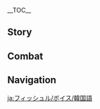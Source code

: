 {{CharacterTabs}}
{{LanguageTabs}}
{{Stub|1={{Meta/VO|rm=1}}<br>Check Korean romanization for: ''Good Morning: Greet Oz''}}
__TOC__
==Story==
{{VO/Story
|character           = Fischl
|language            = ko
|name                = 피슬

|vo_01_01_title      = 첫 만남…
|vo_01_01_subtitle   = Hello
|vo_01_01_file       = VO_{language}{character} Hello.ogg
|vo_01_01_tx         = '''피슬:''' 난 단죄의 황녀, 피슬. 운명의 부름을 받고 이곳에 강림했노라&mdash;&mdash;응? 너도 이세계의 여행자야…? 좋아, 나와의 동행을 허락하도록 하지<br><!--
                    -->'''오즈:''' 「안녕, 만나서 반가워」라고 하십니다
|vo_01_01_rm         = '''Piseul:''' Nan danjoe-ui hwangnyeo, Piseul. Unmyeong-ui bureumeul batgo itose gangrilhaetnora{{lmdash}} Eung? Neodo "Isegye"ui yeohaengjaya...? Joa, nawa-ui donghaeng'eul heorakhadorok haji<br><!--
                    -->'''Ojeu:''' "Annyeong, mannaseo bangawo"rago hasipnida
|vo_02_01_title      = 잡담・운명의 속삭임
|vo_02_01_subtitle   = Chat: Whispers of Destiny
|vo_02_01_file       = VO_{language}{character} Chat - Whispers of Destiny.ogg
|vo_02_01_tx         = 운명의 속삭임이 나의 존귀한 이름을 부르는 게 들리는군…
|vo_02_01_rm         = Unmyeong-ui soksagimi naui jongwihan ireumeul bureuneun ge deullineungun...
|vo_02_02_title      = 잡담・천지창조
|vo_02_02_subtitle   = Chat: Creation of the World
|vo_02_02_file       = VO_{language}{character} Chat - Creation of the World.ogg
|vo_02_02_tx         = 훗, 이 황녀의 영광스러운 빛으로 천지를 비추겠노라
|vo_02_02_rm         = Hut, i hwangnyeo-ui yeonggwangseureoun bicheuro cheonjireul bichugetnora
|vo_02_03_title      = 잡담・저편의 사람
|vo_02_03_subtitle   = Chat: One From the Beyond
|vo_02_03_file       = VO_{language}{character} Chat - One From the Beyond.ogg
|vo_02_03_tx         = '''피슬:''' 먼 곳에 있는 수행원들은 잘 있는지…<br><!--
                    -->'''오즈:''' 모험가 길드의 모두는 걱정하실 필요 없습니다
|vo_02_03_rm         = '''Piseul:''' Meon gose itneun suhaeng'wondeureun jal itneunji...<br><!--
                    -->'''Ojeu:''' Moheomga gildeu-ui moduneun geokjeonghasil piryo eopseupnida

<!-- Weather -->
|vo_03_01_title      = 비가 그친 후…
|vo_03_01_subtitle   = After the Rain
|vo_03_01_file       = VO_{language}{character} After the Rain.ogg
|vo_03_01_tx         = 하늘이 맑아졌나. 기분이 좋… 에헴, 비가 갠 뒤의 청랑한 경색은 마치 운명의 전환점과도 같구나! 즐겁도다!
|vo_03_01_rm         = Haneuri malgajyeotna. Gibuni jot... Ehem, biga gaen dwi-ui cheongranghan gyeongsaegeun machi unmyeong-ui jeonhwanjeomgwado gatguna! Jeulgeopdoda!
|vo_03_02_title      = 번개가 칠 때…
|vo_03_02_subtitle   = When Thunder Strikes
|vo_03_02_file       = VO_{language}{character} When Thunder Strikes.ogg
|vo_03_02_tx         = '''피슬:''' 아아, 저 운명을 알리는 신성한 심판의 번개를 봐…<br><!--
                    -->'''오즈:''' 그러고 보니, 아직 안 걷은 빨래가 있었죠?<br><!--
                    -->'''피슬:''' 엑?!
|vo_03_02_rm         = '''Piseul:''' <!--Aa, jeo unmyeong'eul allineun sinseonghan beongaereul bwa...--><br><!--
                    -->'''Ojeu:''' Geureogo boni, ajik an geodeun ppallaega isseotjyo?<br><!--
                    -->'''Piseul:''' Ek?!
|vo_03_03_title      = 눈이 올 때…
|vo_03_03_subtitle   = When It Snows
|vo_03_03_file       = VO_{language}{character} When It Snows.ogg
|vo_03_03_tx         = '''피슬:''' 훗, 좋은 광경이군. 마치 「그 세계」에서 황녀의 앞에서 말라버린 죄인의 피와 눈물 같군&mdash;&mdash;에&mdash;&mdash;에취!<br><!--
                    -->'''오즈:''' 아가씨 앞에선 죄인의 콧물도 말라버리겠군요<br><!--
                    -->'''피슬:''' 오즈&mdash;&mdash;에, 에취!
|vo_03_03_rm         = '''Piseul:''' Hut, joeun gwanggyeong'igun. Machi "Geu Segye"eseo hwangnyeo-ui apeseo mallabeorin joein-ui pwa nunmul gatgun{{lmdash}} E{{lmdash}}Echwi!<br><!--
                    -->'''Ojeu:''' Agassi apeseon joein-ui kotmuldo mallabeorigetgunyo<br><!--
                    -->'''Piseul:''' Ojeu{{lmdash}} E, echwi!
|vo_03_04_title      = 햇살이 좋을 때…
|vo_03_04_subtitle   = When the Sun Is Out
|vo_03_04_file       = VO_{language}{character} When the Sun Is Out.ogg
|vo_03_04_tx         = '''피슬:''' 오즈, 나의 권속이여…<br><!--
                    -->'''오즈:''' 음? 갑자기 왜 그러시는&mdash;&mdash;<br><!--
                    -->'''피슬:''' 내 황녀의 이름과 네 축복의 날개로 온 우주의 해와 달을 가려 영원한 어둠의 밤을 가져오거라<br><!--
                    -->'''오즈:''' 남에게 그런 걸 억지로 강요하지 마세요!
|vo_03_04_rm         = '''Piseul:''' Ojeu, naui gwonsogiyeo...<br><!--
                    -->'''Ojeu:''' Eum? Gapjagi wae geureosi{{lmdash}}<br><!--
                    -->'''Piseul:''' Nae hwangnyeo-ui ireumgwa ne chukbogui nalgaero on uju-ui haewa dareul garyeo yeong'wonhan eodumui bameul gajyeo'ogeora<br><!--
                    -->'''Ojeu:''' Namege geureon geol eokjiro gang'yohaji maseyo!
|vo_04_01_title      = 아침 인사・피슬에게
|vo_04_01_subtitle   = Good Morning: Greet Fischl
|vo_04_01_file       = VO_{language}{character} Good Morning - Greet Fischl.ogg
|vo_04_01_tx         = 낮과 밤, 시간과 공간은 전부 허상일 뿐. 운명의 유대가 널 다시금 나의 영원한 밤으로 이끌었구나
|vo_04_01_rm         = Natgwa bam, sigangwa gongganeun jeonbu heosang'il ppun. Unmyeong-ui yudaega neol dasigeum naui yeong'wonhan bameuro ikkeureotguna
|vo_04_02_title      = 아침 인사・오즈에게
|vo_04_02_subtitle   = Good Morning: Greet Oz
|vo_04_02_file       = VO_{language}{character} Good Morning - Greet Oz.ogg
|vo_04_02_tx         = '''오즈:''' 좋은 아침입니다! 당신이 온다고 해서 아가씨께서 아침 식사를 준비하고 계십니다…<br><!--
                    -->'''피슬:''' 오즈! …크, 크흠. 무슨 일로 왔지?
|vo_04_02_rm         = '''Ojeu:''' Joeun achimipnida! Dangsini ondago haeseo agassikkeseo achim siksareul junbihago gyesipnida...<br><!--
                    -->'''Piseul:''' Ojeu! ...Keu, keuheum. Museun illo watji?
|vo_04_03_title      = 점심 인사…
|vo_04_03_subtitle   = Good Afternoon
|vo_04_03_file       = VO_{language}{character} Good Afternoon.ogg
|vo_04_03_tx         = 아무리 귀한 황녀의 몸이지만, 이런 시간엔 잠이 오기 마련이야…
|vo_04_03_rm         = amuri gwihan hwangnyeo-ui momijiman, ireon siganen jami ogi maryeoniya...
|vo_04_04_title      = 저녁 인사…
|vo_04_04_subtitle   = Good Evening
|vo_04_04_file       = VO_{language}{character} Good Evening.ogg
|vo_04_04_tx         = '''피슬:''' 창공의 별빛, 그건 모두 오즈가 무한한 밤하늘에 쪼아낸 구멍들이지<br><!--
                    -->'''오즈:''' 그럴 리 없잖습니까!
|vo_04_04_rm         = '''Piseul:''' Changgong-ui byeolgit, geugeon modu Ojeuga muhanhan bamhaneure jjoanaen gumeongdeuriji<br><!--
                    -->'''Ojeu:''' Geureol ri eopjjanseupnikka!
|vo_04_05_title      = 굿나잇…
|vo_04_05_subtitle   = Good Night
|vo_04_05_file       = VO_{language}{character} Good Night.ogg
|vo_04_05_tx         = '''피슬:''' 넌 꿈을 꾸지 않는 평안하고 깊은 잠에 빠질 것이다. 감히 유야 정토의 축복을 받은 자를 건드리려는 악몽은 없겠지만…<br><!--
                    -->'''오즈:''' 「잘 자」라고 하십니다
|vo_04_05_rm         = '''Piseul:''' Neon kkumeul kkuji anneun pyeong'anhago gipeun jame ppajil geosida. Gamhi Yuya Jeongto-ui chukbogeul badeun jareul geondeuriryeoneun akmong'eun eopgetjiman...<br><!--
                    -->'''Ojeu:''' "Jal ja"rago hasipnida
|vo_05_01_title      = 피슬 자신에 대해・단죄의 황녀
|vo_05_01_subtitle   = About {character}: Prinzessin der Verurteilung
|vo_05_01_file       = VO_{language}{character} About {character} - Prinzessin der Verurteilung.ogg
|vo_05_01_tx         = '''피슬:''' 나? 훗, 잘 기억해 둬. 난 유야 정토의 주인이자 단죄의 황녀인 피슬. 세상의 모든 죄악을 심판하고, 모든 진리를 꿰뚫어 보지<br><!--
                    -->'''오즈:''' 그러니까 모험가 길드의 조사 요원이십니다<br><!--
                    -->'''피슬:''' …그건 그냥 피상적인 겉모습일 뿐이야!
|vo_05_01_rm         = '''Piseul:''' Na? Hut, jal gieokhae dwo. Nan Yuya Jeongto-ui juinija danjoe-ui hwangnyeoin Piseul. Sesang-ui moden joeageul simpanhago, modeun jinrireul kkwettureo boji<br><!--
                    -->'''Ojeu:''' Geureonikka moheomga gildeu-ui josa yowonisipnida<br><!--
                    -->'''Piseul:''' ...Geugeon geunyang pisangjeogin geotmoseubil ppuniya!
|vo_06_01_title      = 우리에 대해・이 땅에 강림한 자
|vo_06_01_subtitle   = About Us: Beings Who Descended Upon This World
|vo_06_01_file       = VO_{language}{character} About Us - Beings Who Descended Upon This World.ogg
|vo_06_01_tx         = 너와 난 모두 이세계의 여행자. 틀림없어. 여기서 만난 건 분명 운명의 이끌림일 거야
|vo_06_01_rm         = Neowa nan modu isegye-ui yeohaengja. Teullimeopsseo. Yeogiseo mannan geon bunmyeong unmyeong-ui ikkeullimil geoya
|vo_06_02_title      = 우리에 대해・세계를 떨군 야수
|vo_06_02_subtitle   = About Us: Shooting Down the World Beast
|vo_06_02_friendship = 6
|vo_06_02_file       = VO_{language}{character} About Us - Shooting Down the World Beast.ogg
|vo_06_02_tx         = 무슨 고민이라도 있나…? 여행자여, 걱정할 필요 없다. 왜냐하면, 난 나의 왼쪽 눈, 이 인과의 실을 꿰뚫어 보는 「단죄의 눈」으로 너의 운명을 수호할 것이고, 천 가지 세계의 적멸을 지켜봐 온 오즈의 까마귀의 눈으로 너의 가는 길을 지켜볼 것이기 때문이다. 「세계」라는 이름의 흉악한 밤의 짐승이 너의 꿈을 노린다면, 내가 단죄의 성활로 그것을 맞혀 떨어뜨리겠다!
|vo_06_02_rm         = <!--Museun gominirado itna...? Yeohaengjayeo, geokjeonghal piryo eopda. Waenyahamyeon, nan na-ui oenjjok nun, i ingwa-ui sireul kkwettureo boneun "Danjoe-ui Nun"euro neo-ui unmyeong'eul suhohal geosigo; cheon gaji segye-ui jeokmyeoreul jikyeobwa on Ojeu-ui kkamagwi-ui nuneuro neo-ui ganeun gireul jikyeobol geosigi ttaemunida!-->
|vo_06_03_title      = 우리에 대해・중요한 사람
|vo_06_03_subtitle   = About Us: Ones Dear to Heart
|vo_06_03_friendship = 6
|vo_06_03_file       = VO_{language}{character} About Us - Ones Dear to Heart.ogg
|vo_06_03_tx         = '''피슬:''' 오즈, 나의 벗이여… 황녀인 나처럼 이 세계에 속하지 않는 여행자를 만났다는 건… 잔혹한 운명조차도 나의 죄악으로 가득한 혈통을 향해 웃음을 지은 거겠지? 내 운명, 벗어날 수 없는 「현실」일지라도…<br><!--
                    -->'''오즈:''' 아아, 저도 압니다. 그 여행자라면, 무슨 일이 있어도 결코 아가씨를 포기하지 않겠죠
|vo_06_03_rm         = '''Piseul:''' Ojeu, na-ui beosiyeo... Hwangnyeoin nacheoreom i segye'e sokhaji anneun yeohaengjareul mannatdaneun geon... janhokhan unmyeongjochado na-ui joeageuro gadeukhan hyeoltong'eul hyanghae useumeul jieun geogetji? Nae unmyeong, beoseonal su eopneun "Hyeonsil"iljirado...<br><!--
                    -->'''Ojeu:''' Aa, jeodo apnida. Geu yeohaengjaramyeon, museun iri isseodo gyeolko agassireul pogihaji anketjyo
|vo_06_04_title      = 우리에 대해・수호
|vo_06_04_subtitle   = About Us: Standing Watch
|vo_06_04_friendship = 6
|vo_06_04_tx         = {{A|VO KO Fischl About Us - Standing Watch (A).ogg}} {{A|VO KO Fischl About Us - Standing Watch (B).ogg}} '''피슬:''' 오즈발도・흐라프나바인스, 유야 정토의 주인이자 단죄의 황녀인 나를 위해 목숨을 바칠 각오를 하고, 기구한 {{MC|그|그녀}}의 운명을 수호해라<br><!--
                    -->'''오즈:''' 멋대로 제 목숨을 걸지 말아 주세요!
|vo_06_04_rm         = '''Piseul:''' <!--Ojeubaldo Heurapeunabainseu, Yuya Jeongto-ui juinija danjoe-ui hwangnyeoin nareul wihae moksumeul bachil gagoreul hago, giguhan {{MC|geu|geunyeo|mc=1}}-ui unmyeong'eul suhohaera--><br><!--
                    -->'''Ojeu:''' Meotdaero je moksumeul geolji mara juseyo!
|vo_07_01_title      = 「신의 눈」에 대해…
|vo_07_01_subtitle   = About the [[Vision]]
|vo_07_01_friendship = 4
|vo_07_01_file       = VO_{language}{character} About the Vision.ogg
|vo_07_01_tx         = 응? 이 「심연색의 신비로운 구슬」 말이야? 이건 우리 일족이 사용하던 도구야. 무례한 자들에게 황녀의 단죄를 내릴 수 있게 하지. 이 황무지 세계에 떨어졌어도 내 황족의 피와 숭고한 영혼을 따라 날 찾아왔어. 이게 바로 끊을 수 없는 인과인 걸까…
|vo_07_01_rm         = Eung? I "Simyeonsaek-ui Sinbiroun Guseul" mariya? Igeon uri iljogi sayonghadeon doguya. Muryehan jadeurege hwangnyeo-ui danjoereul naeril su itge haji. I hwangmuji segye'e tteoreojyeosseodo nae hwangjok-ui piwa sunggohan yeonghoneul ttara nal chajawasseo. Ige baro kkeuneul su eopneun ingwain geolkka...
|vo_07_02_title      = 하고 싶은 이야기…
|vo_07_02_subtitle   = Something to Share
|vo_07_02_file       = VO_{language}{character} Something to Share.ogg
|vo_07_02_tx         = '''피슬:''' 그럼, 이 세계의 역법으로 계산하면 난 3000세가 되겠네. 물론, 흐르는 세월의 허상은 삼천 년 속세를 달관한 나에겐 아무런 의미가 없지만<br><!--
                    -->'''오즈:''' 아가씨, 바텐더한테 그런 건 안 통합니다. 미성년자는 술을 마실 수 없다구요
|vo_07_02_rm         = '''Piseul:''' Geureom, i segye-ui yeokbeobeuro gyesanhamyeon nan samcheon-sega doegetne. Mullon, heureuneun sewore heosang'eun samcheon nyeon soksreul dalgwanhan naegen amureon uimiga eopjjiman<br><!--
                    -->'''Ojeu:''' Agassi, batendeohante geureon geon an tonghapnida. Miseongnyeonjaneun sureul masil su eopdaguyo
|vo_07_03_title      = 흥미있는 일…
|vo_07_03_subtitle   = Interesting Things
|vo_07_03_file       = VO_{language}{character} Interesting Things.ogg
|vo_07_03_tx         = 오즈의 풀네임은 오즈발도・흐라프나바인스, 「그 세계」에서 세 우주의 별바다와 밤하늘을 지배하며, 그림자의 날개로 용맹하게 싸우다 죽은 자들의 영혼을 덮어주지. 참고로 그의 이름을 잘못 불렀다간 혀가 뽑히게 될 거야. 하지만 나는 황녀, 그리고 넌 내가 인정한 자, 그러니 우린 그냥 그를 편하게 오즈라고 부르면 돼
|vo_07_03_rm         = Ojeu-ui pulneimeun Ojeubaldo Heurapeunabainseu, "Geu Segye"eseo se uju-ui byeolbadawa bamhaneureul jibaehamyeo, geurimja-ui nalgaero yongmaenghage ssaudaga jugeun jadeure yeonghoneul deopeojuji. Chamgoro geu-ui ireumeul jalmot bulleotdagan hyeoga ppophige doel geoya. Hajiman naneun hwangnyeo, geurigo neon naega injeonghan ja, geureoni urin geunyang geureul pyeonhage Ojeurago bureumyeon dwae
|vo_08_01_title      = 베넷에 대해…
|vo_08_01_subtitle   = About [[Bennett]]
|vo_08_01_friendship = 4
|vo_08_01_file       = VO_{language}{character} About Bennett.ogg
|vo_08_01_tx         = '''피슬:''' 그 액운의 소년인가… 틀림없어, 내 「단죄의 눈」은 세상에 버려진 그의 슬픔을 직접 봤지<br><!--
                    -->'''오즈:''' 그 운이 나쁜 녀석을 이대로 방치해 둘 순 없습니다
|vo_08_01_rm         = 
|vo_08_02_title      = 리사에 대해…
|vo_08_02_subtitle   = About [[Lisa]]
|vo_08_02_friendship = 4
|vo_08_02_file       = VO_{language}{character} About Lisa.ogg
|vo_08_02_tx         = '''피슬:''' 그 마녀 사서한테 온 우주의 지식이 담긴 보물 창고가 있어…. 만약 그녀의 신뢰를 얻는다면, 위대한 지혜를 얻을 수 있을 거야…<br><!--
                    -->'''오즈:''' 「도서관의 책을 제때에 반납하기만 한다면, 언제든 책을 빌릴 수 있다」라고 하십니다
|vo_08_02_rm         = 
|vo_08_03_title      = 케이아에 대해…
|vo_08_03_subtitle   = About [[Kaeya]]
|vo_08_03_friendship = 4
|vo_08_03_file       = VO_{language}{character} About Kaeya.ogg
|vo_08_03_tx         = '''피슬:''' 간파할 수 없는 진실, 확언할 수 없는 인과, 허와 실이 교차하는 터무니없는 말들… 그 사람도 어쩌면 나와 같은 「마안」의 운명을 짊어졌을 수도…<br><!--
                    -->'''오즈:''' 아니면 사실은 그냥 해적일 수도…?
|vo_08_03_rm         = 
|vo_08_04_title      = 모나에 대해…
|vo_08_04_subtitle   = About [[Mona]]
|vo_08_04_friendship = 4
|vo_08_04_file       = VO_{language}{character} About Mona.ogg
|vo_08_04_tx         = '''피슬:''' 아아, 그 「위대한 점성술사 모나」 …흥, 전에 이 황녀님의 운명을 염탐하려다 결국 온몸을 떨더군<br><!--
                    -->'''오즈:''' 그 점성술사님은 웃음을 참느라 그랬던 겁니다. 간신히 참았죠
|vo_08_04_rm         = 
|vo_08_05_title      = 로자리아에 대해…
|vo_08_05_subtitle   = About [[Rosaria]]
|vo_08_05_friendship = 4
|vo_08_05_file       = VO_{language}{character} About Rosaria.ogg
|vo_08_05_tx         = '''피슬:''' 로자리아? 바람의 신을 믿는 충실하고 경건한 수녀인 것 같던데<br><!--
                    -->'''오즈:''' 「충실하고」 「경건한」?<br><!--
                    -->'''피슬:''' 그래. 한 번은 한밤중에 그녀가 누군가에게 「바람의 신 바토바스의 이름으로 명하노니, 죽어라」 같은 말을 한 걸 들었거든. 아마 기도를 하고 있던 게 아닐까?
|vo_08_05_rm         = 
|vo_09_01_title      = 피슬에 대해 알기・첫 번째
|vo_09_01_subtitle   = More About {character}: I
|vo_09_01_file       = VO_{language}{character} More About {character} - 01.ogg
|vo_09_01_tx         = 훗, 벌을 받아야 할 자를 단죄하고, 운명의 총애를 받는 자를 축성하고, 끝없는 유야 정토로 세상의 모든 용납되지 않는 꿈들을 받아들이는 것. 이게 바로 단죄의 황녀가 짊어져야 할 무거운 사명이다. 누구도 의심해서는 안 된다
|vo_09_01_rm         = 
|vo_09_02_title      = 피슬에 대해 알기・두 번째
|vo_09_02_subtitle   = More About {character}: II
|vo_09_02_friendship = 3
|vo_09_02_file       = VO_{language}{character} More About {character} - 02.ogg
|vo_09_02_tx         = 내 왼쪽 눈? 내 왼쪽 눈은 세상의 모든 진실을 꿰뚫어 보는 「단죄의 눈」이다. 왜 가렸는지는… 그렇다면, 이 세계와 저 멀리 있는 세계의 모든 진실을 모두 살필 수 있는 부담감과 아픔을, 너는 감당할 수 있겠나? 게다가 속세의 모든 망상과 거짓을 다 알면 얼마나 지루하겠어, 후후
|vo_09_02_rm         = 
|vo_09_03_title      = 피슬에 대해 알기・세 번째
|vo_09_03_subtitle   = More About {character}: III
|vo_09_03_friendship = 4
|vo_09_03_file       = VO_{language}{character} More About {character} - 03.ogg
|vo_09_03_tx         = '''피슬:''' 풍마룡? 이 황녀님의 궁전 마당에서나 키울 법한 레벨의 녀석이 이 세계에선 이렇게 큰 재앙을 가져왔다니. 흥, 쓸모없는 녀석들…<br><!--
                    -->'''오즈:''' 아가씨, 말씀은 그렇게 하셔도 그때 당시엔 모두를 엄청나게 걱정하셨잖아요<br><!--
                    -->'''피슬:''' 그, 그건 황녀로서 이 세상의 모든 살아있는 것들을 지켜야 하는 숭고한 책임이 있으니까…
|vo_09_03_rm         = 
|vo_09_04_title      = 피슬에 대해 알기・네 번째
|vo_09_04_subtitle   = More About {character}: IV
|vo_09_04_friendship = 5
|vo_09_04_file       = VO_{language}{character} More About {character} - 04.ogg
|vo_09_04_tx         = '''오즈:''' 아가씨를 다른 이름으로 부르는 사람들도 있지만, 저에게 생명과 힘을 나눠주신 분의 이름은 오직 「피슬」, 이 이름뿐입니다. 이 이름이야말로 아가씨의 운명과 어울리는 이름이니, 제발 틀리지 마시길…<br><!--
                    -->'''피슬:''' 너희들 무슨 얘기를 하고 있지?<br><!--
                    -->'''오즈:''' 바, 밤의 환상에 관해 얘기하고 있었어요! 그리고 단죄의 이름에 대해서도요!
|vo_09_04_rm         = 
|vo_09_05_title      = 피슬에 대해 알기・다섯 번째
|vo_09_05_subtitle   = More About {character}: V
|vo_09_05_friendship = 6
|vo_09_05_file       = VO_{language}{character} More About {character} - 05.ogg
|vo_09_05_tx         = 황녀가 단죄해야 할 것은 무엇인가? 그건 당연히 「운명을 거스르는 것」…왜냐하면, 바로 운명이 널…바로 운명이 너와 날 이 세계로 이끌어 인과를 뒤얽히게 한 것이다. 내, 내가 널 지켜주는 건, 단, 단지 운명의 계시록에 적혀있기 때문이다!
|vo_09_05_rm         = 
|vo_10_01_title      = 피슬의 취미・피슬에게 묻기
|vo_10_01_subtitle   = {character}'s Hobbies: Ask Fischl
|vo_10_01_file       = VO_{language}{character} Hobbies - Ask Fischl.ogg
|vo_10_01_tx         = 이 황녀님은 별들 사이를 질주하며 수많은 세계를 다녔어. 일만 가지 우주의 운명을 깨닫고 모든 영혼의 계시록을 통독했지
|vo_10_01_rm         = 
|vo_10_02_title      = 피슬의 취미・오즈에게 묻기
|vo_10_02_subtitle   = {character}'s Hobbies: Ask Oz
|vo_10_02_file       = VO_{language}{character} Hobbies - Ask Oz.ogg
|vo_10_02_tx         = '''오즈:''' 아가씨는 소설 읽는 걸 좋아합니다. 「오즈」, 이 이름도 아가씨가 소설에서 보고 지어주신 거죠. 휴…
|vo_10_02_rm         = 
|vo_10_03_title      = 피슬의 고민…
|vo_10_03_subtitle   = {character}'s Troubles
|vo_10_03_file       = VO_{language}{character} Troubles.ogg
|vo_10_03_tx         = 응? 이 황녀님을 성가시게 하는 일이 있냐고? 굳이 말하자면, 가끔 내 진짜 신분을 받아들이지 못하는 사람들이 있다는 거야. 하지만 상관없어, 고귀한 자는 고독한 법. 내가 이 숭고한 마음을 잃지만 않는다면…
|vo_10_03_rm         = 
|vo_10_04_title      = 좋아하는 음식…
|vo_10_04_subtitle   = Favorite Food
|vo_10_04_file       = VO_{language}{character} Favorite Food.ogg
|vo_10_04_tx         = '''피슬:''' 흥, 음식은 그저 범인(凡人)들의 육신을 속박하는 것일 뿐. 하지만 굳이 말하자면, 이 단죄의 황녀님에게 어울리는 건 죄인의 눈물과 거짓의 혀 정도라고 할 수 있지…<br><!--
                    -->'''오즈:''' 아가씨께서 자주 만들어 드시는 「영원한 밤의 여름 궁전 토스트」가 아니고요?<br><!--
                    -->'''피슬:''' &mdash;&mdash;그건 이 육신에 필요한 에너지를 채워주기 위한 것일 뿐이야!
|vo_10_04_rm         = 
|vo_10_05_title      = 싫어하는 음식…
|vo_10_05_subtitle   = Least Favorite Food
|vo_10_05_file       = VO_{language}{character} Least Favorite Food.ogg
|vo_10_05_tx         = '''오즈:''' 아가씨가 싫어하는 요리는 아마도 그거겠죠…<br><!--
                    -->'''피슬:''' 그건가. 자연의 섭리를 거역하는 족쇄에 속박된 육체…<br><!--
                    -->'''오즈:''' 다시는 저처럼 하늘을 날 수 없는…<br><!--
                    -->'''피슬:''' 태어날 때부터 황족을 우러러보던 비천한 머리를 잃어버렸지. 마치 「그 세계」의 지옥이 떠오르는군. 그 이름은 바로…<br><!--
                    -->'''오즈:''' 뭐였더라, 닭고기 스튜였었나?
|vo_10_05_rm         = 

<!-- Receiving a Gift -->
|vo_11_01_title      = 선물 획득・첫 번째
|vo_11_01_subtitle   = Receiving a Gift: I
|vo_11_01_file       = VO_{language}{character} Receiving a Gift - 01.ogg
|vo_11_01_tx         = '''피슬:''' 이 정도로 진귀한 요리는 망우의 수라간에 보내도 손색이 없을 것 같군<br><!--
                    -->{{A|VO KO Oz Receiving a Gift - 01.ogg}} '''오즈:''' 아가씨께서 원하던 맛이라고 하십니다
|vo_11_01_rm         = 
|vo_11_02_title      = 선물 획득・두 번째
|vo_11_02_subtitle   = Receiving a Gift: II
|vo_11_02_file       = VO_{language}{character} Receiving a Gift - 02.ogg
|vo_11_02_tx         = '''피슬:''' 세계의 야수를 물리치기 위해선 세속의 욕망을 떨쳐내고 운명으로 향하는 길을 엮어야 하지<br><!--
                    -->{{A|VO KO Oz Receiving a Gift - 02.ogg}} '''오즈:''' 하지만 조금 전, 맛있게 드셨지 않습니까?
|vo_11_02_rm         = 
|vo_11_03_title      = 선물 획득・세 번째
|vo_11_03_subtitle   = Receiving a Gift: III
|vo_11_03_file       = VO_{language}{character} Receiving a Gift - 03.ogg
|vo_11_03_tx         = '''피슬:''' 어째서 황폐함과 파멸을 본 황녀 앞에 드러내는 거지?<br><!--
                    -->{{A|VO KO Oz Receiving a Gift - 03.ogg}} '''오즈:''' 죄송하지만, 아가씨께서 이 요리는 별로라고 하십니다
|vo_11_03_rm         = 
|vo_12_01_title      = 생일…
|vo_12_01_subtitle   = Birthday
|vo_12_01_file       = VO_{language}{character} Birthday.ogg
|vo_12_01_tx         = '''피슬:''' 흥흥, 오늘은 너의 운명의 날이니 그냥 보고만 있을 순 없지. 자, 말해봐! 이 그윽하고 타락한 세계에서, 너의 보잘것없고 짧은 인생에서 꼭 이루고 싶은 소원이 있다면 얼마든지 본 황녀에게 들려주거라! 음… 아무리 어려운…<br><!--
                    -->'''오즈:''' 「생일 축하합니다, 만약 갖고 싶으신 게 있다면. 아가씨가…」<br><!--
                    -->'''피슬:''' 오즈! 쓸데없는 말 하지 마!
|vo_12_01_rm         = 
|vo_13_01_title      = 돌파의 느낌・기
|vo_13_01_subtitle   = Feelings About Ascension: Intro
|vo_13_01_ascension  = 1
|vo_13_01_file       = VO_{language}{character} Feelings About Ascension - 01.ogg
|vo_13_01_tx         = '''피슬:''' 칠야의 마법 화살… 그가 소리 높여 나의 축복받은 이름을 부르며 죄를 벌하는 푸른 자색 뇌광으로 운명의 적을 쏘아 떨어뜨려 달라고 하는구나!<br><!--
                    -->'''오즈:''' 위대하십니다! 저녁 식사를 고려한다면, 화살로 비둘기를 쏘아 떨어뜨린다면 더 좋겠군요
|vo_13_01_rm         = '''Piseul:''' Chirya-ui mabeop hwasal... geuga sori nopyeo na-ui chukbokbadeun ireumeul bureumyeo joereul beolhaneun pureun jasaek noegwang'euro unmyeong-ui jeogeul ssoa tteoreotteuryeo dallago haneunguna!<br><!--
                    -->'''Ojeu:''' Widaehasipnida! Jeonyeok siksareul goryeohandamyeon, hwasallo bidulgireul ssoa tteoreotteurindamyeon deo joketgunyo
|vo_13_02_title      = 돌파의 느낌・승
|vo_13_02_subtitle   = Feelings About Ascension: Building Up
|vo_13_02_ascension  = 2
|vo_13_02_file       = VO_{language}{character} Feelings About Ascension - 02.ogg
|vo_13_02_tx         = '''피슬:''' 이것만 있다면 단죄 황녀의 위엄으로 「현실」이라는 운명의 적을 쓰러트릴 수 있겠지<br><!--
                    -->'''오즈:''' 길드의 의뢰를 더 잘 완수할 수 있겠네요
|vo_13_02_rm         = '''Piseul:''' Igeotman itdamyeon danjoe hwangnyeo-ui wieomeuro "Hyeonsil"iraneun unmyeong-ui jeogeul sseureoteuril su itgetji<br><!--
                    -->'''Ojeu:''' Gildeu-ui uiroereul deo jal wansuhal su itgetneyo
|vo_13_03_title      = 돌파의 느낌・전
|vo_13_03_subtitle   = Feelings About Ascension: Climax
|vo_13_03_ascension  = 4
|vo_13_03_file       = VO_{language}{character} Feelings About Ascension - 03.ogg
|vo_13_03_tx         = 기뻐하라! 전율하라! 왜냐고 묻는다면, 유야 정토의 단죄 황녀가 이 왼쪽 눈으로 우주를 엮는 운명의 실을 똑똑히 보았기 때문이지!
|vo_13_03_rm         = <!--Gippeohara! Jeonyulhara! Waenyago mutneundamyeon, Yuya Jeongto-ui danjoe hwangnyeoga i oenjjok nuneuro ujureul yeokkneun unmyeong'eul sireul ttokttokhi boatgi ttaemuniji!-->
|vo_13_04_title      = 돌파의 느낌・결
|vo_13_04_subtitle   = Feelings About Ascension: Conclusion
|vo_13_04_ascension  = 6
|vo_13_04_file       = VO_{language}{character} Feelings About Ascension - 04.ogg
|vo_13_04_tx         = 이 세계에 와서 잃은 힘이 절반은 회복된 것 같군. 흥흥흥, 심판을 내릴 때가 곧… 아아, 너무 걱정할 필요 없어. 종말의 순간, 내가 이 세계에 심판의 번개를 내려도 넌 다치지 않을 거야. 왜냐하면 넌 나의 축복을 받은 사람이니까
|vo_13_04_rm         = I segye'e waseo ireun himi jeolbaneun hoebokdoen geot gatgun. Heungheungheung, simpaneul naeril ttaega got... Aa, neomu geokjeonghal piryo eopsseo. Jongmare sungan, naega i segye'e simpanui beongaereul naeryeodo neon dachiji aneul geoya. Waenyahamyeon neon na-ui chukbogeul badeun saraminikka
|vo_13_04_tl         = 
}}

==Combat==
{{Combat VO
|character           = Fischl
|language            = ko

|skill_1_tx          = 단죄의 이름으로!
|skill_1_rm          = Danjoe-ui ireumeuro!
|skill_2_tx          = 나와라, 오즈!
|skill_2_rm          = Nawara, Ojeu!
|skill_3_tx          = ''(Resummon)'' 내 부름에 답하거라!
|skill_3_rm          = Nae bureume dapageora!
|skill_4_tx          = ''(Resummon)'' '''오즈:''' 또 시작이시군…
|skill_4_rm          = '''Ojeu:''' Tto sijagisigun...

|burst_1_tx          = 칠흑의 날개여, 낮과 밤을 가르거라&mdash;&mdash;
|burst_1_rm          = Chilheuge nalgaeyeo, natkkwa bameul gareugeora{{lmdash}}
|burst_2_tx          = 암야의 환상!
|burst_2_rm          = Amya-ui hwansang!
|burst_3_tx          = 레이븐, 어둠을 갈망하거라&mdash;&mdash;
|burst_3_rm          = Reibeun, eodumeul galmanghageora{{lmdash}}
|burst_4_tx          = '''오즈:''' 아가씨의 뜻대로!
|burst_4_rm          = '''Ojeu:''' Agassi-ui tteutttaero!
|burst_5_tx          = '''오즈:''' 암야의 환상!
|burst_5_rm          = '''Ojeu:''' Amya-ui hwansang!

|sprint-s_1_file     = Sprint Start 01,Sprint Start 02,Sprint Start 03

|glider_1_file       = Deploying Wind Glider 01,Deploying Wind Glider 02,Deploying Wind Glider 03

|chest_1_tx          = 운명이 날 이곳으로 이끌었다!
|chest_1_rm          = Unmyeong-i nal igoseuro ikkeureotta!
|chest_2_tx          = 황폐한 세계에 이렇게 진귀한 보물이 있다니!
|chest_2_rm          = Hwangpyehan segye-e ireoke jin'gwihan bomuri itttani!
|chest_3_tx          = 하하하, 본 황녀의 축성의 이름을 크게 외치거라!
|chest_3_rm          = Hahaha, bon hwangnyeo-ui chukseong-ui ireumeul keuge oechigeora!

|low-hp_1_tx         = 좀 더 진지해져야겠군, 흥
|low-hp_1_rm         = Jom deo jinjihaejeoyagetkkun, heung
|low-hp_2_tx         = '''오즈:''' 만약 아가씨께서 쓰러지신다면, 전&mdash;&mdash;!
|low-hp_2_rm         = '''Ojeu:''' Manyak agassikkeseo sseureojisindamyeon, jeon{{lmdash}}!
|low-hp_3_tx         = 황녀의 운명은 여기서 끝나지 않아…!
|low-hp_3_rm         = Hwangnyeo-ui unmyeong-eun yeogiseo kkeunnaji ana...!

|ally-low-hp_1_tx    = 흥, 나한테 맡겨!
|ally-low-hp_1_rm    = 
|ally-low-hp_2_tx    = '''오즈:''' 아가씨, 저기 좀 심상치 않아 보이는군요…
|ally-low-hp_2_rm    = 

|fallen_1_tx         = 이 세계는 본 황녀를 용납하지 못하는 것인가…
|fallen_1_rm         = I segyeneun bon hwangnyeoreul yongnapaji motaneun geosin'ga...
|fallen_2_tx         = 난 다시… 강림할 것이다…
|fallen_2_rm         = Nan dasi... gangnimal geosida...
|fallen_3_tx         = '''오즈:''' 아가씨!…
|fallen_3_rm         = '''Ojeu:''' Agassi!...

|hit-l_1_file        = Light Hit Taken 01,Light Hit Taken 02,Light Hit Taken 03,Light Hit Taken 04,Light Hit Taken 05,Light Hit Taken 06

|hit-h_1_tx          = 불경한 놈!
|hit-h_1_rm          = <!--Bulgyeonghan nom!-->
|hit-h_2_file        = Heavy Hit Taken 03,Heavy Hit Taken 04,Heavy Hit Taken 05,Heavy Hit Taken 06

|join_1_tx           = 황녀의 이름으로!
|join_1_rm           = Hwangnyeo-ui ireumeuro!
|join_2_tx           = '''피슬:''' 나의 강림을 찬양하라.<br>'''오즈:''' 위대하십니다!
|join_2_rm           = '''Piseul:''' Na-ui gangnimeul chanyanghara.<br>'''Ojeu:''' Widaehasimnida!
|join_3_tx           = 네 운명은 이미 내 손안에 있다!
|join_3_rm           = Ne unmyeong-eun imi nae sonane ittta!

|idle_1_file         = Standby 02
|idle_1_actual_tx    = 천지 우주를 창조하고, 에덴 땅을 가른 내가 바로 단죄의 황녀… 에헴!
|idle_1_actual_rm    = Cheonji ujureul changjohago, Eden ttang-eul gareun naega baro Danjoe-ui Hwangnyeo... ehem!

|atk-l_1_file        = Light Attack 01,Light Attack 02,Light Attack 03,Light Attack 04,Light Attack 05,Light Attack 06,Light Attack 07

|atk-m_1_file        = Mid Attack 01,Mid Attack 02,Mid Attack 03

|atk-h_1_file        = Heavy Attack 01,Heavy Attack 02,Heavy Attack 03

|climb_1_file        = Climbing 01,Climbing 02,Climbing 03

|climb-b_1_file      = Climbing Breath 01,Climbing Breath 02,Climbing Breath 03

|jump_1_file         = Jumping 01,Jumping 02,Jumping 03,Jumping 04,Jumping 05
}}

==Navigation==
{{Character Navbox|VO-KO}}

[[ja:フィッシュル/ボイス/韓国語]]